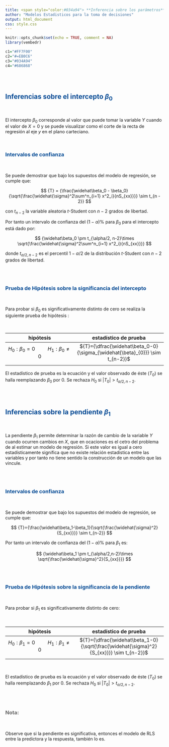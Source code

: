 ```yaml
---
title: <span style="color:#034a94"> **Inferencia sobre los parámetros**</span>
author: "Modelos Estadisticos para la toma de decisiones"
output: html_document
css: style.css
---
```


```r
knitr::opts_chunk$set(echo = TRUE, comment = NA)
library(vembedr)

c1="#FF7F00"
c2="#=EB0C6"
c3="#034A94"
c4="#686868"

```

</br></br>


## <span style="color:#034a94">**Inferencias sobre el intercepto $\beta_0$**</span>

</br>

El intercepto $\beta_{0}$ corresponde al valor que puede tomar la variable $Y$ cuando el valor de $X=0$ y se puede visualizar como el corte de la recta de regresión al eje $y$ en el plano carteciano. 
  
</br>

### <span style="color:#034a94">**Intervalos de confianza**</span>

</br>

Se puede demostrar que bajo los supuestos del modelo de regresión, se cumple que:

$$
{T} = {\frac{\widehat\beta_0 - \beta_0}{\sqrt{\frac{\widehat{\sigma}^2\sum^n_{i=1} x^2_i}{nS_{xx}}}} \sim t_{n - 2}}
$$
  
con ${t_{n-2}}$ la variable aleatoria ${t}$-Student con ${n-2}$ grados de libertad.


Por tanto un intervalo de confianza del ${(1-\alpha)\%}$ para ${\beta_0}$ para el intercepto está dado por:

<div class="content-box-blue">
$$
{\widehat\beta_0 \pm t_{\alpha/2, n-2}\times \sqrt{\frac{\widehat{\sigma}^2\sum^n_{i=1} x^2_i}{nS_{xx}}}}
$$
</div>

donde ${t_{\alpha/2, n - 2}}$ es el percentil ${1 - \alpha/2}$ de la distribución ${t}$-Student con ${n - 2}$ grados de libertad.

</br></br>

### <span style="color:#034a94">**Prueba de Hipótesis sobre la significancia del intercepto**</span>

</br>

Para probar si ${\beta_0}$ es significativamente distinto de cero se realiza la siguiente prueba de hipótesis :
   
</br>

|      hipótesis                |     estadístico de prueba              |
|:-----------------------------:|:--------------------------------------:|
|$H_0: \beta_0 = 0 \hspace{1cm}H_1: \beta_0 \neq 0$ |  ${T}={\dfrac{\widehat\beta_0-0}{\sigma_{\widehat{\beta}_{0}}} \sim t_{n-2}}$|
|                               |                                        |


El estadístico de prueba es la ecuación  y el valor observado de éste (${T_0}$) se halla reemplazando ${\beta_0}$ por 0. Se rechaza ${H_0}$ si ${|T_0| > t_{\alpha/2, n - 2}}$.

</br></br>

## <span style="color:#034a94">**Inferencias sobre la pendiente $\beta_1$**</span>

</br>

La pendiente $\beta_{1}$ permite determinar la razón de cambio de la variable $Y$ cuando ocurren cambios en $X$, que en ocaciones es el cetro del problema de al estimar un modelo de regresión. Si este valor es igual a cero estadísticamente significa que no existe relación estadística entre las variables y por tanto no tiene sentido la construcción de un modelo que las vincule.


</br></br>

### <span style="color:#034a94">**Intervalos de confianza**</span>

</br>

Se puede demostrar que bajo los supuestos del modelo de regresión, se cumple que:

$$
{T}={\frac{\widehat\beta_1-\beta_1}{\sqrt{\frac{\widehat{\sigma}^2}{S_{xx}}}} \sim t_{n-2}}
$$

  
Por tanto un intervalo de confianza del ${(1-\alpha)\%}$ para ${\beta_1}$ es:

<div class="content-box-blue">   
$$
{\widehat\beta_1 \pm t_{\alpha/2,n-2}\times \sqrt{\frac{\widehat{\sigma}^2}{S_{xx}}}}
$$
</div>

</br></br>

### <span style="color:#034a94">**Prueba de Hipótesis sobre la significancia de la pendiente**</span>

</br>

Para probar si ${\beta_1}$ es significativamente distinto de cero: 

</br>

|      hipótesis                |     estadístico de prueba              |
|:-----------------------------:|:--------------------------------------:|
| $H_0: \beta_1 = 0 \hspace{1cm}H_1: \beta_1 \neq 0$ |  ${T}={\dfrac{\widehat\beta_1-0}{\sqrt{\frac{\widehat{\sigma}^2}{S_{xx}}}} \sim t_{n-2}}$                 |
|                               |                                        | 

</br>

El estadístico de prueba es la  ecuación  y el valor observado de éste (${T_0}$) se halla reemplazando ${\beta_1}$ por 0. Se rechaza ${H_0}$ si ${|T_0|>t_{\alpha/2,n-2}}$.


</br></br>

<div class="content-box-gray">
### <span style="color:#686868">**Nota:**</span>

</br>

Observe que si la pendiente es significativa, entonces el modelo de RLS entre la predictora y la respuesta, también lo es.
</div>
